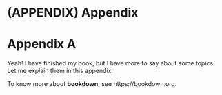 \cleardoublepage 

# (APPENDIX) Appendix {-}

# Appendix A

Yeah! I have finished my book, but I have more to say about some topics. Let me explain them in this appendix.

To know more about **bookdown**, see https://bookdown.org.

